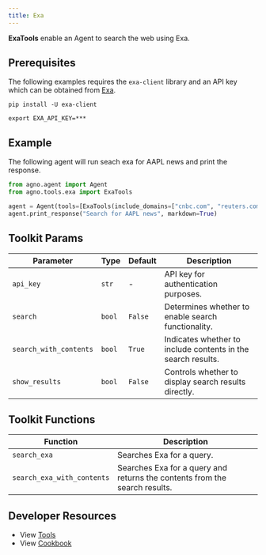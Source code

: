 ```yaml
---
title: Exa
---
```


**ExaTools** enable an Agent to search the web using Exa.

## Prerequisites

The following examples requires the `exa-client` library and an API key which can be obtained from [Exa](https://exa.ai).

```shell
pip install -U exa-client
```

```shell
export EXA_API_KEY=***
```

## Example

The following agent will run seach exa for AAPL news and print the response.

```python cookbook/agent_concepts/tools/exa_tools.py
from agno.agent import Agent
from agno.tools.exa import ExaTools

agent = Agent(tools=[ExaTools(include_domains=["cnbc.com", "reuters.com", "bloomberg.com"])], show_tool_calls=True)
agent.print_response("Search for AAPL news", markdown=True)
```

## Toolkit Params

| Parameter              | Type   | Default | Description                                                  |
| ---------------------- | ------ | ------- | ------------------------------------------------------------ |
| `api_key`              | `str`  | -       | API key for authentication purposes.                         |
| `search`               | `bool` | `False` | Determines whether to enable search functionality.           |
| `search_with_contents` | `bool` | `True`  | Indicates whether to include contents in the search results. |
| `show_results`         | `bool` | `False` | Controls whether to display search results directly.         |

## Toolkit Functions

| Function                   | Description                                                                |
| -------------------------- | -------------------------------------------------------------------------- |
| `search_exa`               | Searches Exa for a query.                                                  |
| `search_exa_with_contents` | Searches Exa for a query and returns the contents from the search results. |

## Developer Resources

- View [Tools](https://github.com/agno-agi/agno/blob/main/libs/agno/agno/tools/exa.py)
- View [Cookbook](https://github.com/agno-agi/agno/blob/main/cookbook/agent_concepts/tools/exa_tools.py)
